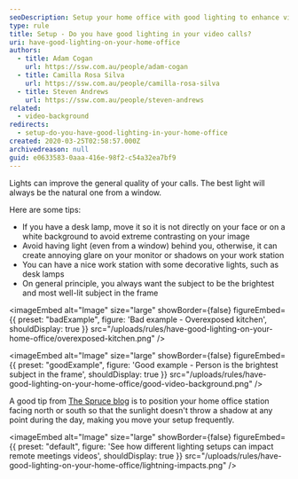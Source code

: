 ```yaml
---
seoDescription: Setup your home office with good lighting to enhance video calls and improve overall quality.
type: rule
title: Setup - Do you have good lighting in your video calls?
uri: have-good-lighting-on-your-home-office
authors:
  - title: Adam Cogan
    url: https://ssw.com.au/people/adam-cogan
  - title: Camilla Rosa Silva
    url: https://ssw.com.au/people/camilla-rosa-silva
  - title: Steven Andrews
    url: https://ssw.com.au/people/steven-andrews
related:
  - video-background
redirects:
  - setup-do-you-have-good-lighting-in-your-home-office
created: 2020-03-25T02:58:57.000Z
archivedreason: null
guid: e0633583-0aaa-416e-98f2-c54a32ea7bf9
---
```


Lights can improve the general quality of your calls. The best light will always be the natural one from a window.

Here are some tips:

* If you have a desk lamp, move it so it is not directly on your face or on a white background to avoid extreme contrasting on your image
* Avoid having light (even from a window) behind you, otherwise, it can create annoying glare on your monitor or shadows on your work station
* You can have a nice work station with some decorative lights, such as desk lamps
* On general principle, you always want the subject to be the brightest and most well-lit subject in the frame

<imageEmbed
  alt="Image"
  size="large"
  showBorder={false}
  figureEmbed={{
    preset: "badExample",
    figure: 'Bad example - Overexposed kitchen',
    shouldDisplay: true
  }}
  src="/uploads/rules/have-good-lighting-on-your-home-office/overexposed-kitchen.png"
/>

<imageEmbed
  alt="Image"
  size="large"
  showBorder={false}
  figureEmbed={{
    preset: "goodExample",
    figure: 'Good example - Person is the brightest subject in the frame',
    shouldDisplay: true
  }}
  src="/uploads/rules/have-good-lighting-on-your-home-office/good-video-background.png"
/>

A good tip from [The Spruce blog](https://www.thespruce.com/tips-for-better-home-office-lighting-1812436) is to position your home office station facing north or south so that the sunlight doesn't throw a shadow at any point during the day, making you move your setup frequently.


<imageEmbed
  alt="Image"
  size="large"
  showBorder={false}
  figureEmbed={{
    preset: "default",
    figure: 'See how different lighting setups can impact remote meetings videos',
    shouldDisplay: true
  }}
  src="/uploads/rules/have-good-lighting-on-your-home-office/lightning-impacts.png"
/>